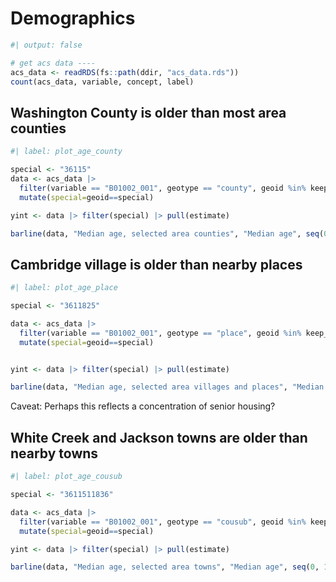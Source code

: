 # Demographics

```r
#| output: false

# get acs data ----
acs_data <- readRDS(fs::path(ddir, "acs_data.rds"))
count(acs_data, variable, concept, label)

```

## Washington County is older than most area counties


```r
#| label: plot_age_county

special <- "36115"
data <- acs_data |> 
  filter(variable == "B01002_001", geotype == "county", geoid %in% keep_cos) |> 
  mutate(special=geoid==special)

yint <- data |> filter(special) |> pull(estimate)

barline(data, "Median age, selected area counties", "Median age", seq(0, 100, 5), yint)

```

## Cambridge village is older than nearby places

```r
#| label: plot_age_place

special <- "3611825"

data <- acs_data |> 
  filter(variable == "B01002_001", geotype == "place", geoid %in% keep_places) |> 
  mutate(special=geoid==special)


yint <- data |> filter(special) |> pull(estimate)

barline(data, "Median age, selected area villages and places", "Median age", seq(0, 100, 5), yint)

```

Caveat: Perhaps this reflects a concentration of senior housing?

## White Creek and Jackson towns are older than nearby towns

```r
#| label: plot_age_cousub

special <- "3611511836"

data <- acs_data |> 
  filter(variable == "B01002_001", geotype == "cousub", geoid %in% keep_cousubs) |> 
  mutate(special=geoid==special)

yint <- data |> filter(special) |> pull(estimate)

barline(data, "Median age, selected area towns", "Median age", seq(0, 100, 5), yint)

```


